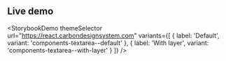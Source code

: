 ## Live demo

<StorybookDemo
  themeSelector
  url="https://react.carbondesignsystem.com"
  variants={[
    {
      label: 'Default',
      variant: 'components-textarea--default'
    },
    {
      label: 'With layer',
      variant: 'components-textarea--with-layer'
    }
  ]}
/>